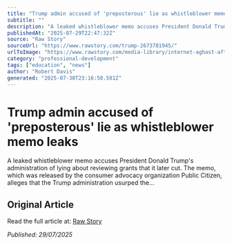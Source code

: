 ```yaml
---
title: "Trump admin accused of 'preposterous' lie as whistleblower memo leaks"
subtitle: ""
description: "A leaked whistleblower memo accuses President Donald Trump's administration of lying about reviewing grants that it later cut. The memo, which was released by the consumer advocacy organization Public Citizen, alleges that the Trump administration usurped the…"
publishedAt: "2025-07-29T22:47:32Z"
source: "Raw Story"
sourceUrl: "https://www.rawstory.com/trump-2673781945/"
urlToImage: "https://www.rawstory.com/media-library/internet-aghast-after-trump-describes-the-privilege-of-going-to-epstein-island.jpg?id=61330415&width=1200&height=600&coordinates=0%2C25%2C0%2C25"
category: "professional-development"
tags: ["education", "news"]
author: "Robert Davis"
generated: "2025-07-30T23:16:50.581Z"
---
```


# Trump admin accused of 'preposterous' lie as whistleblower memo leaks



A leaked whistleblower memo accuses President Donald Trump's administration of lying about reviewing grants that it later cut. The memo, which was released by the consumer advocacy organization Public Citizen, alleges that the Trump administration usurped the…

## Original Article

Read the full article at: [Raw Story](https://www.rawstory.com/trump-2673781945/)

*Published: 29/07/2025*
